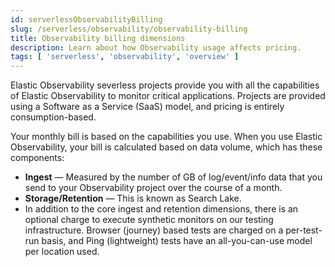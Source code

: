 ```yaml
---
id: serverlessObservabilityBilling
slug: /serverless/observability/observability-billing
title: Observability billing dimensions
description: Learn about how Observability usage affects pricing.
tags: [ 'serverless', 'observability', 'overview' ]
---
```


<p><DocBadge template="technical preview" /></p>

Elastic Observability severless projects provide you with all the capabilities of Elastic Observability to monitor critical applications.
Projects are provided using a Software as a Service (SaaS) model, and pricing is entirely consumption-based.

Your monthly bill is based on the capabilities you use.
When you use Elastic Observability, your bill is calculated based on data volume, which has these components:

* **Ingest** &mdash; Measured by the number of GB of log/event/info data that you send to your Observability project over the course of a month.
* **Storage/Retention** &mdash; This is known as Search Lake.
* In addition to the core ingest and retention dimensions, there is an optional charge to execute synthetic monitors on our testing infrastructure.
Browser (journey) based tests are charged on a per-test-run basis,
and Ping (lightweight) tests have an all-you-can-use model per location used.
